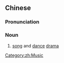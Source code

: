 {{also|歌舞剧}}
==Chinese==
{{zh-forms|s=歌舞剧|type=21}}

===Pronunciation===
{{zh-pron
|m=gēwǔjù
|c=go1 mou5 kek6
|cat=n
}}

===Noun===
{{zh-noun}}

# [[song]] and [[dance]] [[drama]]

[[Category:zh:Music]]